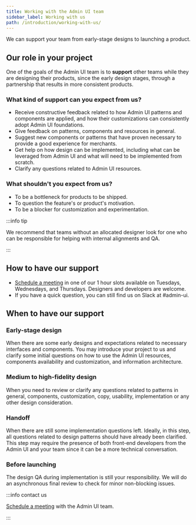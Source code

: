 ```yaml
---
title: Working with the Admin UI team
sidebar_label: Working with us
path: /introduction/working-with-us/
---
```


We can support your team from early-stage designs to launching a product.

## Our role in your project

One of the goals of the Admin UI team is to **support** other teams while they are designing their products, since the early design stages, through a partnership that results in more consistent products.

### What kind of support can you expect from us?

- Receive constructive feedback related to how Admin UI patterns and components are applied, and how their customizations can consistently adopt Admin UI foundations.
- Give feedback on patterns, components and resources in general.
- Suggest new components or patterns that have proven necessary to provide a good experience for merchants.
- Get help on how design can be implemented, including what can be leveraged from Admin UI and what will need to be implemented from scratch.
- Clarify any questions related to Admin UI resources.

### What shouldn't you expect from us?

- To be a bottleneck for products to be shipped.
- To question the feature's or product's motivation.
- To be a blocker for customization and experimentation.

:::info tip

We recommend that teams without an allocated designer look for one who can be responsible for helping with internal alignments and QA.

:::  


## How to have our support

- [Schedule a meeting](https://calendar.app.google/FSWwjbydU9TxE9HF6) in one of our 1 hour slots available on Tuesdays, Wednesdays, and Thursdays. Designers and developers are welcome.
- If you have a quick question, you can still find us on Slack at #admin-ui.

## When to have our support

### Early-stage design

When there are some early designs and expectations related to necessary interfaces and components. You may introduce your project to us and clarify some initial questions on how to use the Admin UI resources, components availability and customization, and information architecture.

### Medium to high-fidelity design

When you need to review or clarify any questions related to patterns in general, components, customization, copy, usability, implementation or any other design consideration.

### Handoff

When there are still some implementation questions left. Ideally, in this step, all questions related to design patterns should have already been clarified. This step may require the presence of both front-end developers from the Admin UI and your team since it can be a more technical conversation.

### Before launching

The design QA during implementation is still your responsibility. We will do an asynchronous final review to check for minor non-blocking issues.


:::info contact us

[Schedule a meeting](https://calendar.app.google/FSWwjbydU9TxE9HF6) with the Admin UI team.

:::  
